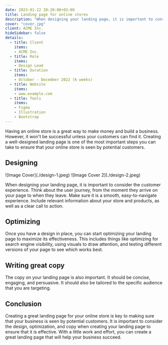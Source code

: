 ```yaml
---
date: 2023-01-22 20:20:00+03:00
title: Landing page for online stores
description: "When designing your landing page, it is important to consider the customer experience. Think about the user journey, from the moment they arrive on your page to when they leave."
cover: "cover.jpg"
client: ACME Inc.
hideSidebar: false
details:
  - title: Client
    items:
    - ACME Inc.
  - title: Role
    items:
    - Design Lead
  - title: Duration
    items:
    - October - December 2022 (6 weeks)
  - title: Website
    items:
    - www.example.com
  - title: Tools
    items:
    - Figma
    - Illustration
    - Bootstrap
---
```


Having an online store is a great way to make money and build a business. However, it won't be successful unless your customers can find it. Creating a well-designed landing page is one of the most important steps you can take to ensure that your online store is seen by potential customers.

## Designing

<Stack spacing={[5,5,10]} direction="row">
  <Thumbnail>![Image Cover](./design-1.jpeg)</Thumbnail>
  <Thumbnail>![Image Cover 2](./design-2.jpeg)</Thumbnail>
</Stack>

When designing your landing page, it is important to consider the customer experience. Think about the user journey, from the moment they arrive on your page to when they leave. Make sure it is a smooth, easy-to-navigate experience. Include relevant information about your store and products, as well as a clear call to action.

## Optimizing

Once you have a design in place, you can start optimizing your landing page to maximize its effectiveness. This includes things like optimizing for search engine visibility, using visuals to draw attention, and testing different versions of your page to see which works best.

## Writing great copy

The copy on your landing page is also important. It should be concise, engaging, and persuasive. It should also be tailored to the specific audience that you are targeting.

## Conclusion

Creating a great landing page for your online store is key to making sure that your business is seen
by potential customers. It is important to consider the design, optimization, and copy when creating
your landing page to ensure that it is effective. With a little work and effort, you can create a
great landing page that will help your business succeed.
